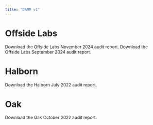 ```yaml
---
title: "DAMM v1"
---
```


# Offside Labs

<CardGroup cols={1}>
  <Card title="Download Offside Labs Audit [November 2024]" icon="file-pdf" iconType="solid" href="https://github.com/MeteoraAg/audits/blob/main/damm-v1/offside-labs-damm-v1-nov-2024.pdf">
    Download the Offside Labs November 2024 audit report.
  </Card>
  <Card title="Download Offside Labs Audit [September 2024]" icon="file-pdf" iconType="solid" href="https://github.com/MeteoraAg/audits/blob/main/damm-v1/offside-labs-damm-v1-sept-2024.pdf">
    Download the Offside Labs September 2024 audit report.
  </Card>
</CardGroup>


# Halborn

<CardGroup cols={1}>
  <Card title="Download Halborn Audit [July 2022]" icon="file-pdf" iconType="solid" href="https://github.com/MeteoraAg/audits/blob/main/damm-v1/halborn-damm-v1-jul-2022-audit.pdf">
    Download the Halborn July 2022 audit report.
  </Card>
</CardGroup>

# Oak

<CardGroup cols={1}>
  <Card title="Download Oak Audit [October 2022]" icon="file-pdf" iconType="solid" href="https://github.com/MeteoraAg/audits/blob/main/damm-v1/oak-damm-v1-oct-2022-audit.pdf">
    Download the Oak October 2022 audit report.
  </Card>
</CardGroup>

